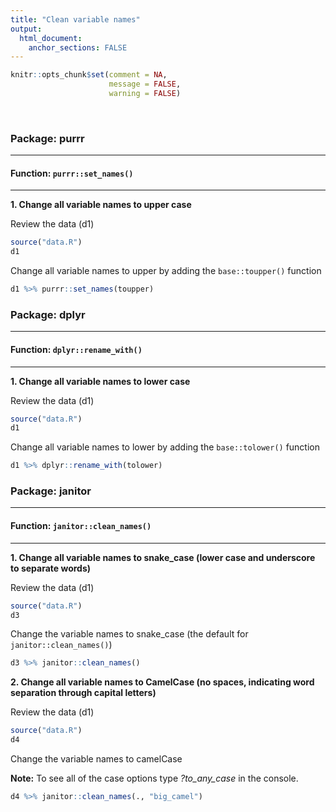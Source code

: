 ```yaml
---
title: "Clean variable names"
output: 
  html_document:
    anchor_sections: FALSE
---
```


```r
knitr::opts_chunk$set(comment = NA,
                      message = FALSE,
                      warning = FALSE)
```

<br>

### Package: purrr

---

#### Function: `purrr::set_names()`

---

**1\. Change all variable names to upper case**

Review the data (d1)

```r

source("data.R")
d1

```

Change all variable names to upper by adding the `base::toupper()` function

```r

d1 %>% purrr::set_names(toupper)

```


### Package: dplyr

---

#### Function: `dplyr::rename_with()`

---

**1\. Change all variable names to lower case**

Review the data (d1)

```r

source("data.R")
d1

```

Change all variable names to lower by adding the `base::tolower()` function

```r

d1 %>% dplyr::rename_with(tolower)

```


### Package: janitor

---

#### Function: `janitor::clean_names()`

---

**1\. Change all variable names to snake_case (lower case and underscore to separate words)**

Review the data (d1)

```r

source("data.R")
d3

```

Change the variable names to snake_case (the default for `janitor::clean_names()`)

```r

d3 %>% janitor::clean_names()

```

**2\. Change all variable names to CamelCase (no spaces, indicating word separation through capital letters)**

Review the data (d1)

```r

source("data.R")
d4

```

Change the variable names to camelCase

**Note:** To see all of the case options type *?to_any_case* in the console.

```r

d4 %>% janitor::clean_names(., "big_camel")

```
